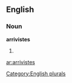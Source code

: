 ==English==

===Noun===
'''arrivistes'''

# {{plural of|[[arriviste]]}}

[[Category:English plurals]]

[[ar:arrivistes]]